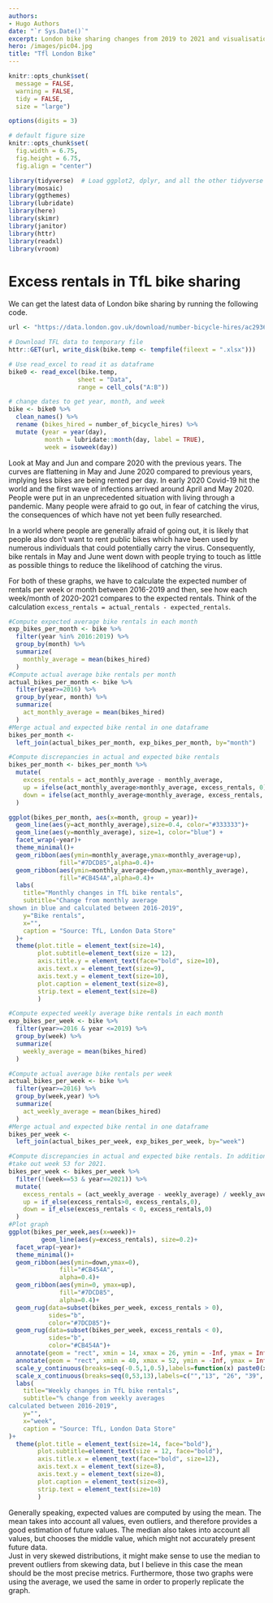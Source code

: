 ```yaml
---
authors:
- Hugo Authors
date: "`r Sys.Date()`"
excerpt: London bike sharing changes from 2019 to 2021 and visualisation
hero: /images/pic04.jpg
title: "Tfl London Bike"
---
```


```r
knitr::opts_chunk$set(
  message = FALSE, 
  warning = FALSE, 
  tidy = FALSE,
  size = "large")

options(digits = 3)

# default figure size
knitr::opts_chunk$set(
  fig.width = 6.75, 
  fig.height = 6.75,
  fig.align = "center")
```

```r
library(tidyverse)  # Load ggplot2, dplyr, and all the other tidyverse packages
library(mosaic)
library(ggthemes)
library(lubridate)
library(here)
library(skimr)
library(janitor)
library(httr)
library(readxl)
library(vroom)
```

# Excess rentals in TfL bike sharing

We can get the latest data of London bike sharing by running the following code.

```r
url <- "https://data.london.gov.uk/download/number-bicycle-hires/ac29363e-e0cb-47cc-a97a-e216d900a6b0/tfl-daily-cycle-hires.xlsx"

# Download TFL data to temporary file
httr::GET(url, write_disk(bike.temp <- tempfile(fileext = ".xlsx")))

# Use read_excel to read it as dataframe
bike0 <- read_excel(bike.temp,
                   sheet = "Data",
                   range = cell_cols("A:B"))

# change dates to get year, month, and week
bike <- bike0 %>% 
  clean_names() %>% 
  rename (bikes_hired = number_of_bicycle_hires) %>% 
  mutate (year = year(day),
          month = lubridate::month(day, label = TRUE),
          week = isoweek(day))
```

Look at May and Jun and compare 2020 with the previous years. The curves are flattening in May and June 2020 compared to previous years, implying less bikes are being rented per day. In early 2020 Covid-19 hit the world and the first wave of infections arrived around April and May 2020. People were put in an unprecedented situation with living through a pandemic. Many people were afraid to go out, in fear of catching the virus, the consequences of which have not yet been fully researched.

In a world where people are generally afraid of going out, it is likely that people also don't want to rent public bikes which have been used by numerous individuals that could potentially carry the virus. Consequently, bike rentals in May and June went down with people trying to touch as little as possible things to reduce the likelihood of catching the virus.  

For both of these graphs, we have to calculate the expected number of rentals per week or month between 2016-2019 and then, see how each week/month of 2020-2021 compares to the expected rentals. Think of the calculation `excess_rentals = actual_rentals - expected_rentals`. 

```r

#Compute expected average bike rentals in each month
exp_bikes_per_month <- bike %>%
  filter(year %in% 2016:2019) %>%
  group_by(month) %>%
  summarize(
    monthly_average = mean(bikes_hired)
  )
#Compute actual average bike rentals per month
actual_bikes_per_month <- bike %>%
  filter(year>=2016) %>%
  group_by(year, month) %>%
  summarize(
    act_monthly_average = mean(bikes_hired)
  )
#Merge actual and expected bike rental in one dataframe
bikes_per_month <- 
  left_join(actual_bikes_per_month, exp_bikes_per_month, by="month")

#Compute discrepancies in actual and expected bike rentals
bikes_per_month <- bikes_per_month %>%
  mutate(
    excess_rentals = act_monthly_average - monthly_average,
    up = ifelse(act_monthly_average>monthly_average, excess_rentals, 0),
    down = ifelse(act_monthly_average<monthly_average, excess_rentals, 0)
  )

ggplot(bikes_per_month, aes(x=month, group = year))+
  geom_line(aes(y=act_monthly_average),size=0.4, color="#333333")+
  geom_line(aes(y=monthly_average), size=1, color="blue") +
  facet_wrap(~year)+
  theme_minimal()+
  geom_ribbon(aes(ymin=monthly_average,ymax=monthly_average+up), 
              fill="#7DCD85",alpha=0.4)+
  geom_ribbon(aes(ymin=monthly_average+down,ymax=monthly_average),
              fill="#CB454A",alpha=0.4)+
  labs(
    title="Monthly changes in TfL bike rentals",
    subtitle="Change from monthly average
shown in blue and calculated between 2016-2019",
    y="Bike rentals",
    x="",
    caption = "Source: TfL, London Data Store"
  )+
  theme(plot.title = element_text(size=14),
        plot.subtitle=element_text(size = 12),
        axis.title.y = element_text(face="bold", size=10),
        axis.text.x = element_text(size=9),
        axis.text.y = element_text(size=10),
        plot.caption = element_text(size=8),
        strip.text = element_text(size=8)
        )

```

```r
#Compute expected weekly average bike rentals in each month
exp_bikes_per_week <- bike %>%
  filter(year>=2016 & year <=2019) %>%
  group_by(week) %>%
  summarize(
    weekly_average = mean(bikes_hired)
  )

#Compute actual average bike rentals per week
actual_bikes_per_week <- bike %>%
  filter(year>=2016) %>%
  group_by(week,year) %>%
  summarize(
    act_weekly_average = mean(bikes_hired)
  )
#Merge actual and expected bike rental in one dataframe
bikes_per_week <- 
  left_join(actual_bikes_per_week, exp_bikes_per_week, by="week")

#Compute discrepancies in actual and expected bike rentals. In addition, 
#take out week 53 for 2021.
bikes_per_week <- bikes_per_week %>%
  filter(!(week==53 & year==2021)) %>%
  mutate(
    excess_rentals = (act_weekly_average - weekly_average) / weekly_average,
    up = if_else(excess_rentals>0, excess_rentals,0),
    down = if_else(excess_rentals < 0, excess_rentals,0)
  )
#Plot graph
ggplot(bikes_per_week,aes(x=week))+
         geom_line(aes(y=excess_rentals), size=0.2)+
  facet_wrap(~year)+
  theme_minimal()+
  geom_ribbon(aes(ymin=down,ymax=0),
              fill="#CB454A",
              alpha=0.4)+
  geom_ribbon(aes(ymin=0, ymax=up), 
              fill="#7DCD85", 
              alpha=0.4)+
  geom_rug(data=subset(bikes_per_week, excess_rentals > 0), 
           sides="b", 
           color="#7DCD85")+
  geom_rug(data=subset(bikes_per_week, excess_rentals < 0), 
           sides="b", 
           color="#CB454A")+
  annotate(geom = "rect", xmin = 14, xmax = 26, ymin = -Inf, ymax = Inf, fill = "grey", alpha=0.3)+
  annotate(geom = "rect", xmin = 40, xmax = 52, ymin = -Inf, ymax = Inf, fill = "grey", alpha=0.3)+
  scale_y_continuous(breaks=seq(-0.5,1,0.5),labels=function(x) paste0(x*100, "%"),limits=c(-0.6,1))+
  scale_x_continuous(breaks=seq(0,53,13),labels=c("","13", "26", "39", "53"))+
  labs(
    title="Weekly changes in TfL bike rentals",
    subtitle="% change from weekly averages
calculated between 2016-2019",
    y="",
    x="week",
    caption = "Source: TfL, London Data Store"
)+
  theme(plot.title = element_text(size=14, face="bold"),
        plot.subtitle=element_text(size = 12, face="bold"),
        axis.title.x = element_text(face="bold", size=12),
        axis.text.x = element_text(size=8),
        axis.text.y = element_text(size=8),
        plot.caption = element_text(size=8),
        strip.text = element_text(size=10)
        )

```
  
Generally speaking, expected values are computed by using the mean. The mean takes into account all values, even outliers, and therefore provides a good estimation of future values. The median also takes into account all values, but chooses the middle value, which might not accurately present future data.  
Just in very skewed distributions, it might make sense to use the median to prevent outliers from skewing data, but I believe in this case the mean should be the most precise metrics. Furthermore, those two graphs were using the average, we used the same in order to properly replicate the graph.
